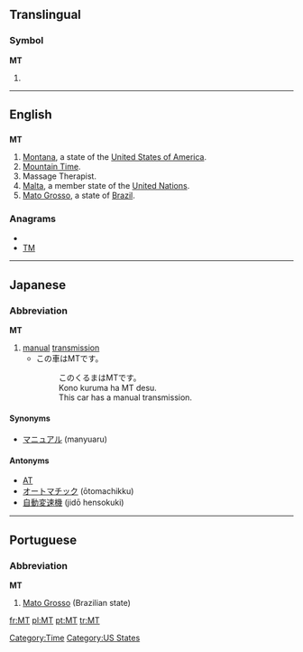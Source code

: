 {{also|mt|Mt|mT}}
==Translingual==

===Symbol===
'''MT'''

# {{SI-unit-abb|mega|tesla|[[magnetic flux density]]}}

----

==English==

==={{abbreviation}}===
'''MT'''

# [[Montana]], a state of the [[United States of America]].
# [[Mountain Time]].
# Massage Therapist.
# [[Malta]], a member state of the [[United Nations]].
# [[Mato Grosso]], a state of [[Brazil]].

===Anagrams===
* {{alphagram|mt}}
* [[TM#English|TM]]


[[Category:Time]]
[[Category:US States]]

----

==Japanese==

===Abbreviation===
'''MT'''

# [[manual]] [[transmission]]
#* この車はMTです。
#*: このくるまはMTです。
#*: Kono kuruma ha MT desu.
#*: This car has a manual transmission.

====Synonyms====
* [[マニュアル]] (manyuaru)

====Antonyms====
* [[AT]]
* [[オートマチック]] (ōtomachikku)
* [[自動変速機]] (jidō hensokuki)

----

==Portuguese==

===Abbreviation===
'''MT'''

# [[Mato Grosso]] (Brazilian state)

[[fr:MT]]
[[pl:MT]]
[[pt:MT]]
[[tr:MT]]
